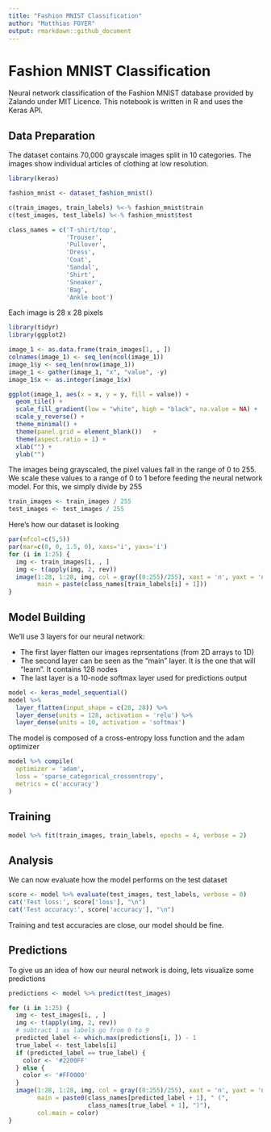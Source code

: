 ```yaml
---
title: "Fashion MNIST Classification"
author: "Matthias FOYER"
output: rmarkdown::github_document
---
```


# Fashion MNIST Classification

Neural network classification of the Fashion MNIST database provided by Zalando under MIT Licence. This notebook is written in R and uses the Keras API.

## Data Preparation

The dataset contains 70,000 grayscale images split in 10 categories. The images show individual articles
of clothing at low resolution.

```r
library(keras)

fashion_mnist <- dataset_fashion_mnist()

c(train_images, train_labels) %<-% fashion_mnist$train
c(test_images, test_labels) %<-% fashion_mnist$test

class_names = c('T-shirt/top',
                'Trouser',
                'Pullover',
                'Dress',
                'Coat', 
                'Sandal',
                'Shirt',
                'Sneaker',
                'Bag',
                'Ankle boot')
```

Each image is 28 x 28 pixels

```r
library(tidyr)
library(ggplot2)

image_1 <- as.data.frame(train_images[1, , ])
colnames(image_1) <- seq_len(ncol(image_1))
image_1$y <- seq_len(nrow(image_1))
image_1 <- gather(image_1, "x", "value", -y)
image_1$x <- as.integer(image_1$x)

ggplot(image_1, aes(x = x, y = y, fill = value)) +
  geom_tile() +
  scale_fill_gradient(low = "white", high = "black", na.value = NA) +
  scale_y_reverse() +
  theme_minimal() +
  theme(panel.grid = element_blank())   +
  theme(aspect.ratio = 1) +
  xlab("") +
  ylab("")
```

The images being grayscaled, the pixel values fall in the range of 0 to 255. We scale these values to a range of 0 to 1 before feeding the neural network model. For this, we simply divide by 255

```r
train_images <- train_images / 255
test_images <- test_images / 255
```

Here’s how our dataset is looking

```r
par(mfcol=c(5,5))
par(mar=c(0, 0, 1.5, 0), xaxs='i', yaxs='i')
for (i in 1:25) { 
  img <- train_images[i, , ]
  img <- t(apply(img, 2, rev)) 
  image(1:28, 1:28, img, col = gray((0:255)/255), xaxt = 'n', yaxt = 'n',
        main = paste(class_names[train_labels[i] + 1]))
}
```

## Model Building

We’ll use 3 layers for our neural network:

  - The first layer flatten our images reprsentations (from 2D arrays to
    1D)
  - The second layer can be seen as the “main” layer. It is the one that
    will “learn”. It contains 128 nodes
  - The last layer is a 10-node softmax layer used for predictions output

```r
model <- keras_model_sequential()
model %>%
  layer_flatten(input_shape = c(28, 28)) %>%
  layer_dense(units = 128, activation = 'relu') %>%
  layer_dense(units = 10, activation = 'softmax')
```

The model is composed of a cross-entropy loss function and the adam optimizer

```r
model %>% compile(
  optimizer = 'adam', 
  loss = 'sparse_categorical_crossentropy',
  metrics = c('accuracy')
)
```

## Training

```r
model %>% fit(train_images, train_labels, epochs = 4, verbose = 2)
```

## Analysis

We can now evaluate how the model performs on the test dataset

```r
score <- model %>% evaluate(test_images, test_labels, verbose = 0)
cat('Test loss:', score['loss'], "\n")
cat('Test accuracy:', score['accuracy'], "\n")
```

Training and test accuracies are close, our model should be fine.

## Predictions

To give us an idea of how our neural network is doing, lets visualize some predictions

```r
predictions <- model %>% predict(test_images)

for (i in 1:25) { 
  img <- test_images[i, , ]
  img <- t(apply(img, 2, rev)) 
  # subtract 1 as labels go from 0 to 9
  predicted_label <- which.max(predictions[i, ]) - 1
  true_label <- test_labels[i]
  if (predicted_label == true_label) {
    color <- '#2200FF' 
  } else {
    color <- '#FF0000'
  }
  image(1:28, 1:28, img, col = gray((0:255)/255), xaxt = 'n', yaxt = 'n',
        main = paste0(class_names[predicted_label + 1], " (",
                      class_names[true_label + 1], ")"),
        col.main = color)
}
```

